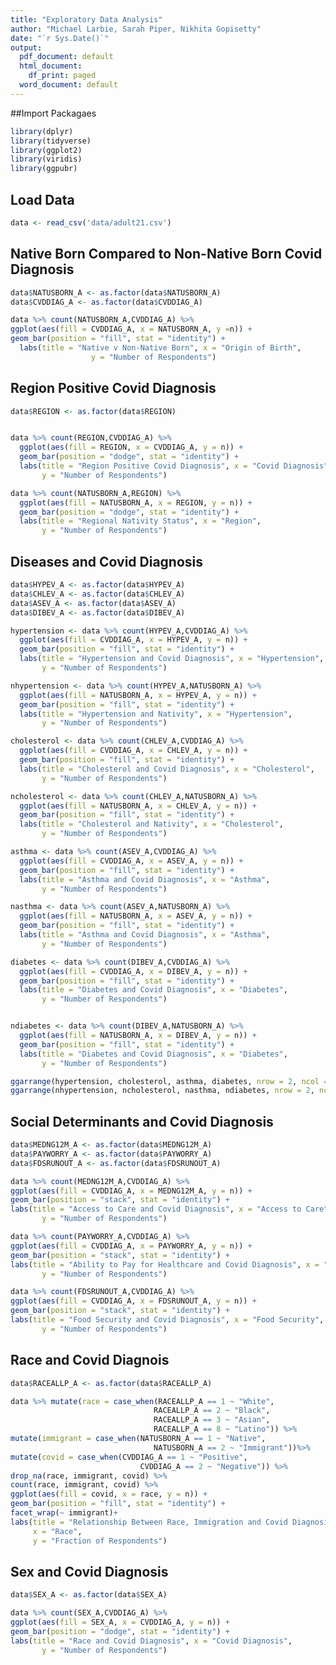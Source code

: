 ```yaml
---
title: "Exploratory Data Analysis"
author: "Michael Larbie, Sarah Piper, Nikhita Gopisetty"
date: "`r Sys.Date()`"
output:
  pdf_document: default
  html_document:
    df_print: paged
  word_document: default
---
```


##Import Packagaes
```r
library(dplyr)
library(tidyverse)
library(ggplot2)
library(viridis)
library(ggpubr)
```

## Load Data
```r
data <- read_csv('data/adult21.csv')
```

## Native Born Compared to Non-Native Born Covid Diagnosis
```r
data$NATUSBORN_A <- as.factor(data$NATUSBORN_A)
data$CVDDIAG_A <- as.factor(data$CVDDIAG_A)

data %>% count(NATUSBORN_A,CVDDIAG_A) %>%
ggplot(aes(fill = CVDDIAG_A, x = NATUSBORN_A, y =n)) +
geom_bar(position = "fill", stat = "identity") + 
  labs(title = "Native v Non-Native Born", x = "Origin of Birth",
                  y = "Number of Respondents")
```

## Region Positive Covid Diagnosis
```r
data$REGION <- as.factor(data$REGION)


data %>% count(REGION,CVDDIAG_A) %>% 
  ggplot(aes(fill = REGION, x = CVDDIAG_A, y = n)) +
  geom_bar(position = "dodge", stat = "identity") +
  labs(title = "Region Positive Covid Diagnosis", x = "Covid Diagnosis",
       y = "Number of Respondents")

data %>% count(NATUSBORN_A,REGION) %>% 
  ggplot(aes(fill = NATUSBORN_A, x = REGION, y = n)) +
  geom_bar(position = "dodge", stat = "identity") +
  labs(title = "Regional Nativity Status", x = "Region",
       y = "Number of Respondents")
```

## Diseases and Covid Diagnosis
```r
data$HYPEV_A <- as.factor(data$HYPEV_A)
data$CHLEV_A <- as.factor(data$CHLEV_A)
data$ASEV_A <- as.factor(data$ASEV_A)
data$DIBEV_A <- as.factor(data$DIBEV_A)

hypertension <- data %>% count(HYPEV_A,CVDDIAG_A) %>% 
  ggplot(aes(fill = CVDDIAG_A, x = HYPEV_A, y = n)) +
  geom_bar(position = "fill", stat = "identity") +
  labs(title = "Hypertension and Covid Diagnosis", x = "Hypertension",
       y = "Number of Respondents")

nhypertension <- data %>% count(HYPEV_A,NATUSBORN_A) %>% 
  ggplot(aes(fill = NATUSBORN_A, x = HYPEV_A, y = n)) +
  geom_bar(position = "fill", stat = "identity") +
  labs(title = "Hypertension and Nativity", x = "Hypertension",
       y = "Number of Respondents")

cholesterol <- data %>% count(CHLEV_A,CVDDIAG_A) %>% 
  ggplot(aes(fill = CVDDIAG_A, x = CHLEV_A, y = n)) +
  geom_bar(position = "fill", stat = "identity") +
  labs(title = "Cholesterol and Covid Diagnosis", x = "Cholesterol",
       y = "Number of Respondents")

ncholesterol <- data %>% count(CHLEV_A,NATUSBORN_A) %>% 
  ggplot(aes(fill = NATUSBORN_A, x = CHLEV_A, y = n)) +
  geom_bar(position = "fill", stat = "identity") +
  labs(title = "Cholesterol and Nativity", x = "Cholesterol",
       y = "Number of Respondents")

asthma <- data %>% count(ASEV_A,CVDDIAG_A) %>% 
  ggplot(aes(fill = CVDDIAG_A, x = ASEV_A, y = n)) +
  geom_bar(position = "fill", stat = "identity") +
  labs(title = "Asthma and Covid Diagnosis", x = "Asthma",
       y = "Number of Respondents")

nasthma <- data %>% count(ASEV_A,NATUSBORN_A) %>% 
  ggplot(aes(fill = NATUSBORN_A, x = ASEV_A, y = n)) +
  geom_bar(position = "fill", stat = "identity") +
  labs(title = "Asthma and Covid Diagnosis", x = "Asthma",
       y = "Number of Respondents") 

diabetes <- data %>% count(DIBEV_A,CVDDIAG_A) %>% 
  ggplot(aes(fill = CVDDIAG_A, x = DIBEV_A, y = n)) +
  geom_bar(position = "fill", stat = "identity") +
  labs(title = "Diabetes and Covid Diagnosis", x = "Diabetes",
       y = "Number of Respondents")


ndiabetes <- data %>% count(DIBEV_A,NATUSBORN_A) %>% 
  ggplot(aes(fill = NATUSBORN_A, x = DIBEV_A, y = n)) +
  geom_bar(position = "fill", stat = "identity") +
  labs(title = "Diabetes and Covid Diagnosis", x = "Diabetes",
       y = "Number of Respondents")

ggarrange(hypertension, cholesterol, asthma, diabetes, nrow = 2, ncol = 2 )
ggarrange(nhypertension, ncholesterol, nasthma, ndiabetes, nrow = 2, ncol = 2 )
```

## Social Determinants and Covid Diagnosis
```r
data$MEDNG12M_A <- as.factor(data$MEDNG12M_A)
data$PAYWORRY_A <- as.factor(data$PAYWORRY_A)
data$FDSRUNOUT_A <- as.factor(data$FDSRUNOUT_A)

data %>% count(MEDNG12M_A,CVDDIAG_A) %>% 
ggplot(aes(fill = CVDDIAG_A, x = MEDNG12M_A, y = n)) +
geom_bar(position = "stack", stat = "identity") +
labs(title = "Access to Care and Covid Diagnosis", x = "Access to Care",
       y = "Number of Respondents")

data %>% count(PAYWORRY_A,CVDDIAG_A) %>% 
ggplot(aes(fill = CVDDIAG_A, x = PAYWORRY_A, y = n)) +
geom_bar(position = "stack", stat = "identity") +
labs(title = "Ability to Pay for Healthcare and Covid Diagnosis", x = "Paying for Healthcare",
       y = "Number of Respondents")

data %>% count(FDSRUNOUT_A,CVDDIAG_A) %>% 
ggplot(aes(fill = CVDDIAG_A, x = FDSRUNOUT_A, y = n)) +
geom_bar(position = "stack", stat = "identity") +
labs(title = "Food Security and Covid Diagnosis", x = "Food Security",
       y = "Number of Respondents")
```

## Race and Covid Diagnois
```r
data$RACEALLP_A <- as.factor(data$RACEALLP_A)

data %>% mutate(race = case_when(RACEALLP_A == 1 ~ "White",
                                RACEALLP_A == 2 ~ "Black",
                                RACEALLP_A == 3 ~ "Asian",
                                RACEALLP_A == 8 ~ "Latino")) %>% 
mutate(immigrant = case_when(NATUSBORN_A == 1 ~ "Native",
                                NATUSBORN_A == 2 ~ "Immigrant"))%>%
mutate(covid = case_when(CVDDIAG_A == 1 ~ "Positive",
                             CVDDIAG_A == 2 ~ "Negative")) %>%
drop_na(race, immigrant, covid) %>%
count(race, immigrant, covid) %>%
ggplot(aes(fill = covid, x = race, y = n)) +
geom_bar(position = "fill", stat = "identity") +
facet_wrap(~ immigrant)+
labs(title = "Relationship Between Race, Immigration and Covid Diagnosis", 
     x = "Race",
     y = "Fraction of Respondents")
```

## Sex and Covid Diagnosis
```r
data$SEX_A <- as.factor(data$SEX_A)

data %>% count(SEX_A,CVDDIAG_A) %>% 
ggplot(aes(fill = SEX_A, x = CVDDIAG_A, y = n)) +
geom_bar(position = "dodge", stat = "identity") +
labs(title = "Race and Covid Diagnosis", x = "Covid Diagnosis",
       y = "Number of Respondents")
```

